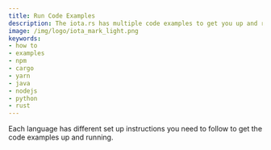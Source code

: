 ```yaml
---
title: Run Code Examples
description: The iota.rs has multiple code examples to get you up and running in no time. However, these require a specific set up depending on your language of choice.
image: /img/logo/iota_mark_light.png
keywords:
- how to
- examples
- npm
- cargo
- yarn
- java
- nodejs
- python
- rust
---
```



Each language has different set up instructions you need to follow to get the code examples up and running.

<Tabs groupId="language">
    <TabItem value="rust" label="Rust">
        <RustGetCode />
    </TabItem>
    <TabItem value="nodejs" label="Nodejs">
        <NodejsGetCode />
    </TabItem>
    <TabItem value="python" label="Python">
        <PythonGetCode />
    </TabItem>
    <TabItem value="java" label="Java">
        <JavaCode />
    </TabItem>
</Tabs>
